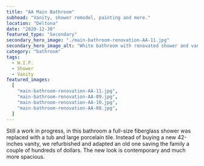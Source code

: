 ```yaml
---
title: "AA Main Bathroom"
subhead: "Vanity, shower remodel, painting and more."
location: "Deltona"
date: "2020-12-30"
featured_type: "Secondary"
secondary_hero_image: "./main-bathroom-renovation-AA-11.jpg"
secondary_hero_image_alt: "White bathroom with renovated shower and vanity"
category: "bathroom"
tags:
  - W.I.P.
  - Shower
  - Vanity
featured_images:
  [
    "main-bathroom-renovation-AA-11.jpg",
    "main-bathroom-renovation-AA-09.jpg",
    "main-bathroom-renovation-AA-10.jpg",
    "main-bathroom-renovation-AA-08.jpg",
  ]
---
```


Still a work in progress, in this bathroom a full-size fiberglass shower was replaced with a tub and large porcelain tile. Instead of buying a new 42-inches vanity, we refurbished and adapted an old one saving the family a couple of hundreds of dollars. The new look is contemporary and much more spacious.
